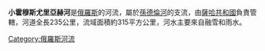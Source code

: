 '''小霍穆斯尤里亞赫河'''是[[俄羅斯|俄羅斯]]的河流，屬於[[孫德倫河|孫德倫河]]的支流，由[[薩哈共和國|薩哈共和國]]負責管轄，河道全長235公里，流域面積約315平方公里，河水主要來自融雪和雨水。

{{Russia-geo-stub}}

[[Category:俄羅斯河流|Category:俄羅斯河流]]
